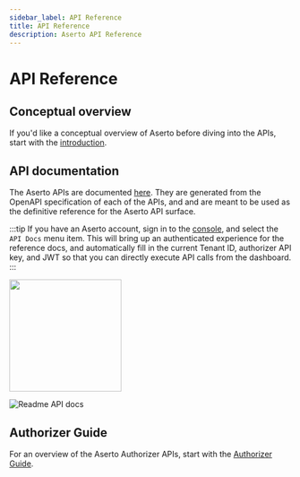 ```yaml
---
sidebar_label: API Reference
title: API Reference
description: Aserto API Reference
---
```


# API Reference

## Conceptual overview

If you'd like a conceptual overview of Aserto before diving into the APIs, start with the [introduction](/docs/overview/introduction).

## API documentation

The Aserto APIs are documented [here](https://aserto.readme.io/reference). They are generated from
the OpenAPI specification of each of the APIs, and and are meant to be used as the definitive reference
for the Aserto API surface.

:::tip
If you have an Aserto account, sign in to the [console](https://console.aserto.com), and
select the `API Docs` menu item. This will bring up an authenticated experience for the
reference docs, and automatically fill in the current Tenant ID, authorizer API key, and JWT
so that you can directly execute API calls from the dashboard.
:::

[<img src="/api-reference.png" width="200px" />](/api-reference.png)

![Readme API docs](/readme-io.png)

## Authorizer Guide

For an overview of the Aserto Authorizer APIs, start with the [Authorizer Guide](/docs/authorizer-guide/overview).
